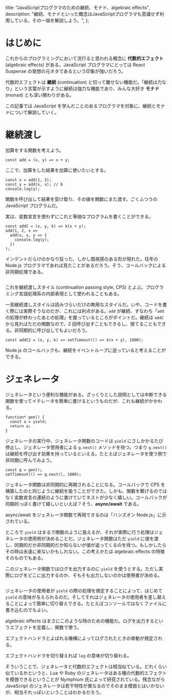   title: "JavaScriptプログラマのための継続、モナド、algebraic effects",
  description:
    "継続、モナドといった概念はJavaScriptプログラマも意識せず利用している。その一端を解説しよう。",
};

# はじめに

これからのプログラミングにおいて流行ると思われる概念に **代数的エフェクト** (algebraic effects) がある。JavaScript プログラマにとっては React Suspense の発想の元ネタであるという印象が強いだろう。

代数的エフェクトは **継続** (continuation) と切って離せない機能だ。「継続は力なり」という言葉が示すように継続は強力な機能であり、みんな大好き **モナド** (monad) とも深い関わりがある。

この記事では JavaScript を学んだことのあるプログラマを対象に、継続とモナドについて解説していく。

# 継続渡し

加算をする関数を考えよう。

```
const add = (x, y) => x + y;
```

ここで、加算をした結果を加算に使いたいとする。

```
const x = add(1, 2);
const y = add(x, x); // 6
console.log(y);
```

関数を呼び出して結果を受け取り、その値を関数にまた渡す。ごくふつうの JavaScript プログラムだ。

実は、変数宣言を使わずにこれと等価なプログラムを書くことができる。

```
const addC = (x, y, k) => k(x + y);
add(1, 2, x =>
  add(x, x, y => {
    console.log(y);
  })
);
```

インデントだらけのかなり狂った、しかし既視感のある形が現れた。往年の Node.js プログラマであれば見たことがあるだろう。そう、コールバックによる非同期処理である。

```

```

これを継続渡しスタイル (continuation passing style, CPS) とよぶ。プログラミング言語処理系の内部表現として使われることもある。

一見継続渡しスタイルは読みづらいだけの無用なスタイルだ。いや、コードを書く際には実際そうなのだが、これには利点がある。`add` が継続、すなわち「`add` の処理が終わったあとの処理」を握っているところがポイントだ。継続は `addC` から見ればただの関数なので、2 回呼び出すこともできるし、捨てることもできる。非同期的に呼び出してもよいだろう。

```
const addC2 = (x, y, k) => setTimeout(() => k(x + y), 1000);
```

Node.js のコールバックも、継続をイベントループに送っていると考えることができる。

# ジェネレータ

ジェネレータという便利な機能がある。ざっくりとした説明としては中断できる関数を使ってイテレータを簡単に書けるというものだが、これも継続がかかわる。

```
function* gen() {
  const a = yield;
  return a;
}
```

ジェネレータの実行中、ジェネレータ関数のコードは `yield` にさしかかるたび停止し、ジェネレータ使用者による `g.next()` メソッドを待つ。つまり `g.next()` は継続を呼び出す効果を持っているといえる。たとえばジェネレータを使う側で非同期に呼んでみよう。

```
const g = gen();
setTimeout(() => g.next(), 1000);
```

ジェネレータ関数は非同期的に再開されることになる。コールバックで CPS を構築したのと同じように継続を扱うことができた。しかも、関数を繋げるのではなく変数宣言の連続のように書けていてネストが少なく嬉しい。コールバックが同期的っぽく書けて嬉しいといえば？そう、**async/await** である。

async/await をジェネレータ関数で再現できるのは「ハンズオン Node.js」に示されている。

ところで `yield` はまるで関数のように扱えるが、それが実際に行う処理はジェネレータの使用側が決めることだ。ジェネレータ関数はただ `yield` に値を渡し、同期的だか非同期的だか知らないが値が返ってくるのを待つ。もしかしたらその時は永遠に来ないかもしれない。この考えかたは algebraic effects の特徴そのものでもある。

このジェネレータ関数ではログを出力するのに `yield` を使うとする。ただし実際にログをどこに出力するのか、そもそも出力しないのかは使用者が決める。

```

```

ジェネレータの使用者が `yield` の際の処理を規定することによって、はじめて `yield` の意味が与えられるのだ。そしてそれはジェネレータの使用者を差し替えることによって簡単に切り替えできる。たとえばコンソールではなくファイルに書き込むのでもよい。

algebraic effects はまさにこのような時のための機能だ。ログを出力するというエフェクトを定義し、関数で使う。

エフェクトハンドラとよばれる機構によってログされたときの挙動が規定される。

エフェクトハンドラを切り替えれば `log` の意味が切り替わる。

そういうことで、ジェネレータと代数的エフェクトは相当似ている。どれくらい似ているかというと、Lua や Ruby のジェネレータはある種の代数的エフェクトを模倣できるということが Nymphium 氏によって研究されている。残念ながら JavaScript のジェネレータは若干特性が異なるのでそのまま模倣とはいかないが、相当それっぽいということはわかるだろう。
